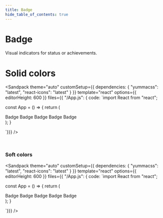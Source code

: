```yaml
---
title: Badge
hide_table_of_contents: true
---
```



# Badge

Visual indicators for status or achievements.

# Solid colors

<Sandpack
theme="auto"
customSetup={{ dependencies: { "yummacss": "latest", "react-icons": "latest" } }}
template="react"
options={{ editorHeight: 600 }}
files={{ "/App.js": {
code: `import React from "react";

const App = () => {
   return (
      <div className="ins h-1/1">
         <span className="badge-gray mr-1 t-white">Badge</span>
         <span className="badge-green mr-1 t-white">Badge</span>
         <span className="badge-blue mr-1 t-white">Badge</span>
         <span className="badge-yellow mr-1 t-white">Badge</span>
         <span className="badge-red t-white">Badge</span>
      </div>
   );
}

`}}}
/>

<br />

### Soft colors

<Sandpack
theme="auto"
customSetup={{ dependencies: { "yummacss": "latest", "react-icons": "latest" } }}
template="react"
options={{ editorHeight: 600 }}
files={{ "/App.js": {
code: `import React from "react";

const App = () => {
   return (
      <div className="ins h-1/1">
         <span className="badge-l-gray-6 bc-gray mr-1 t-d-gray-4">Badge</span>
         <span className="badge-l-teal-6 bc-teal mr-1 t-d-teal-4">Badge</span>
         <span className="badge-l-blue-6 bc-blue mr-1 t-d-blue-4">Badge</span>
         <span className="badge-l-yellow-6 bc-yellow mr-1 t-d-yellow-4">Badge</span>
         <span className="badge-l-red-6 bc-red t-d-red-4">Badge</span>
      </div>
   );
}

`}}}
/>
